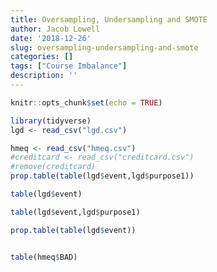 ```yaml
---
title: Oversampling, Undersampling and SMOTE
author: Jacob Lowell
date: '2018-12-26'
slug: oversampling-undersampling-and-smote
categories: []
tags: ["Course Imbalance"]
description: ''
---
```




```r
knitr::opts_chunk$set(echo = TRUE)
```



```r
library(tidyverse)
lgd <- read_csv("lgd.csv")

hmeq <- read_csv("hmeq.csv")
#creditcard <- read_csv("creditcard.csv")
#remove(creditcard)
prop.table(table(lgd$event,lgd$purpose1))

table(lgd$event)
```


```r
table(lgd$event,lgd$purpose1)

prop.table(table(lgd$event))


table(hmeq$BAD)

```


